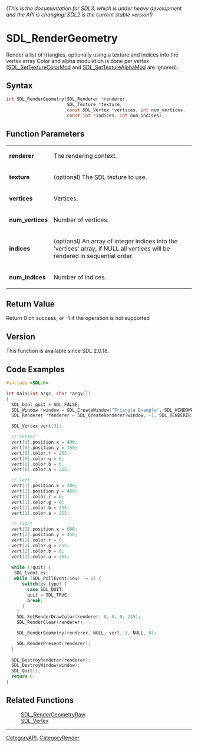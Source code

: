 ====== (This is the documentation for SDL3, which is under heavy development and the API is changing! SDL2 is the current stable version!) ======
= SDL_RenderGeometry =

Render a list of triangles, optionally using a texture and indices into the vertex array Color and alpha modulation is done per vertex ([[SDL_SetTextureColorMod]] and [[SDL_SetTextureAlphaMod]] are ignored).

== Syntax ==

<syntaxhighlight lang='c'>
int SDL_RenderGeometry(SDL_Renderer *renderer,
                       SDL_Texture *texture,
                       const SDL_Vertex *vertices, int num_vertices,
                       const int *indices, int num_indices);
</syntaxhighlight>

== Function Parameters ==

{|
|'''renderer'''
|The rendering context.
|-
|'''texture'''
|(optional) The SDL texture to use.
|-
|'''vertices'''
|Vertices.
|-
|'''num_vertices'''
|Number of vertices.
|-
|'''indices'''
|(optional) An array of integer indices into the 'vertices' array, if NULL all vertices will be rendered in sequential order.
|-
|'''num_indices'''
|Number of indices.
|}

== Return Value ==

Return 0 on success, or -1 if the operation is not supported

== Version ==

This function is available since SDL 2.0.18.

== Code Examples ==

<syntaxhighlight lang='c'>
#include <SDL.h>

int main(int argc, char *argv[]) 
{
  SDL_bool quit = SDL_FALSE;
  SDL_Window *window = SDL_CreateWindow("Triangle Example", SDL_WINDOWPOS_CENTERED, SDL_WINDOWPOS_CENTERED, 800, 600, 0);
  SDL_Renderer *renderer = SDL_CreateRenderer(window, -1, SDL_RENDERER_ACCELERATED);

  SDL_Vertex vert[3];

  // center
  vert[0].position.x = 400;
  vert[0].position.y = 150;
  vert[0].color.r = 255;
  vert[0].color.g = 0;
  vert[0].color.b = 0;
  vert[0].color.a = 255;

  // left
  vert[1].position.x = 200;
  vert[1].position.y = 450;
  vert[1].color.r = 0;
  vert[1].color.g = 0;
  vert[1].color.b = 255;
  vert[1].color.a = 255;

  // right 
  vert[2].position.x = 600;
  vert[2].position.y = 450;
  vert[2].color.r = 0;
  vert[2].color.g = 255;
  vert[2].color.b = 0;
  vert[2].color.a = 255;
 
  while (!quit) {
   SDL_Event ev;
   while (SDL_PollEvent(&ev) != 0) {
      switch(ev.type) {
        case SDL_QUIT: 
        quit = SDL_TRUE;
        break;
      }
    }
    SDL_SetRenderDrawColor(renderer, 0, 0, 0, 255);
    SDL_RenderClear(renderer);

    SDL_RenderGeometry(renderer, NULL, vert, 3, NULL, 0);

    SDL_RenderPresent(renderer);
  }
  
  SDL_DestroyRenderer(renderer);
  SDL_DestroyWindow(window);
  SDL_Quit();
  return 0;
}
</syntaxhighlight>

== Related Functions ==

:[[SDL_RenderGeometryRaw]]
:[[SDL_Vertex]]

----
[[CategoryAPI]], [[CategoryRender]]


